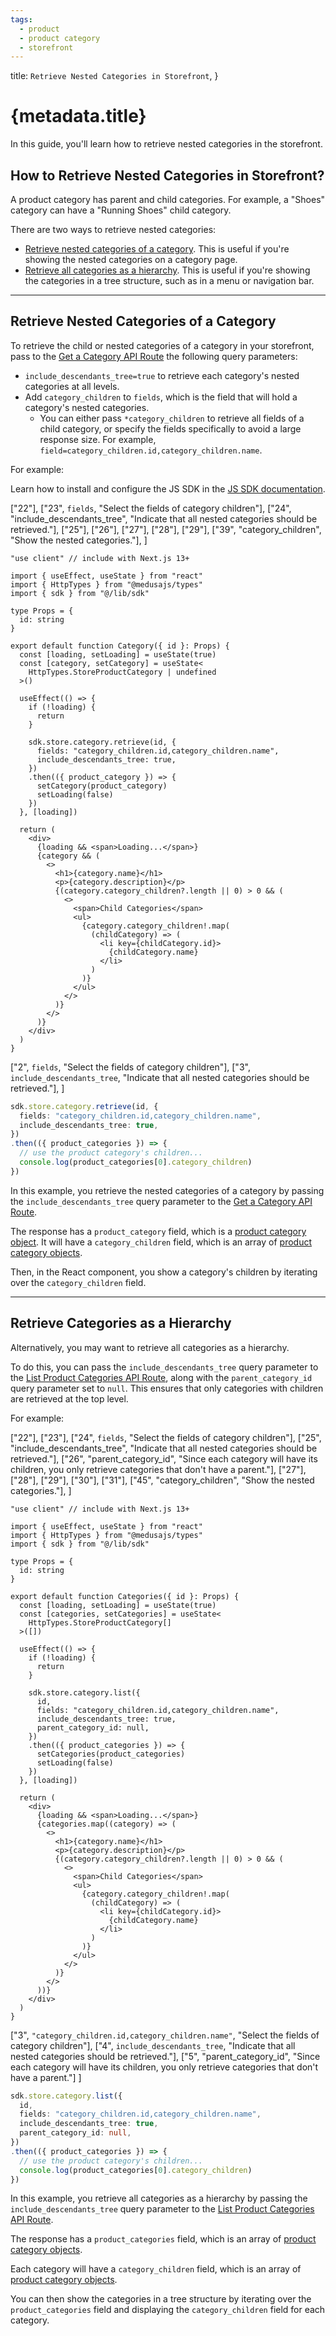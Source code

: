 ```yaml
---
tags:
  - product
  - product category
  - storefront
---
```



  title: `Retrieve Nested Categories in Storefront`,
}

# {metadata.title}

In this guide, you'll learn how to retrieve nested categories in the storefront.

## How to Retrieve Nested Categories in Storefront?

A product category has parent and child categories. For example, a "Shoes" category can have a "Running Shoes" child category.

There are two ways to retrieve nested categories:

- [Retrieve nested categories of a category](#retrieve-nested-categories-of-a-category). This is useful if you're showing the nested categories on a category page.
- [Retrieve all categories as a hierarchy](#retrieve-categories-as-a-hierarchy). This is useful if you're showing the categories in a tree structure, such as in a menu or navigation bar.

---

## Retrieve Nested Categories of a Category

To retrieve the child or nested categories of a category in your storefront, pass to the [Get a Category API Route](!api!/store#product-categories_getproductcategoriesid) the following query parameters:

- `include_descendants_tree=true` to retrieve each category's nested categories at all levels.
- Add `category_children` to `fields`, which is the field that will hold a category's nested categories.
    - You can either pass `*category_children` to retrieve all fields of a child category, or specify the fields specifically to avoid a large response size. For example, `field=category_children.id,category_children.name`.

For example:

<Note title="Tip">

Learn how to install and configure the JS SDK in the [JS SDK documentation](../../../../js-sdk/page.mdx).

</Note>

<CodeTabs group="store-request">
  <CodeTab label="React" value="react">

  ["22"], ["23", `fields`, "Select the fields of category children"],
  ["24", "include_descendants_tree", "Indicate that all nested categories should be retrieved."],
  ["25"], ["26"], ["27"], ["28"], ["29"],
  ["39", "category_children", "Show the nested categories."],
]

  ```tsx highlights={highlights}
  "use client" // include with Next.js 13+

  import { useEffect, useState } from "react"
  import { HttpTypes } from "@medusajs/types"
  import { sdk } from "@/lib/sdk"

  type Props = {
    id: string
  }

  export default function Category({ id }: Props) {
    const [loading, setLoading] = useState(true)
    const [category, setCategory] = useState<
      HttpTypes.StoreProductCategory | undefined
    >()

    useEffect(() => {
      if (!loading) {
        return 
      }

      sdk.store.category.retrieve(id, {
        fields: "category_children.id,category_children.name",
        include_descendants_tree: true,
      })
      .then(({ product_category }) => {
        setCategory(product_category)
        setLoading(false)
      })
    }, [loading])

    return (
      <div>
        {loading && <span>Loading...</span>}
        {category && (
          <>
            <h1>{category.name}</h1>
            <p>{category.description}</p>
            {(category.category_children?.length || 0) > 0 && (
              <>
                <span>Child Categories</span>
                <ul>
                  {category.category_children!.map(
                    (childCategory) => (
                      <li key={childCategory.id}>
                        {childCategory.name}
                      </li>
                    )
                  )}
                </ul>
              </>
            )}
          </>
        )}
      </div>
    )
  }
  ```

  </CodeTab>
  <CodeTab label="JS SDK" value="js-sdk">

  ["2", `fields`, "Select the fields of category children"],
  ["3", `include_descendants_tree`, "Indicate that all nested categories should be retrieved."],
]

  ```ts highlights={fetchHighlights}
  sdk.store.category.retrieve(id, {
    fields: "category_children.id,category_children.name",
    include_descendants_tree: true,
  })
  .then(({ product_categories }) => {
    // use the product category's children...
    console.log(product_categories[0].category_children)
  })
  ```

  </CodeTab>
</CodeTabs>

In this example, you retrieve the nested categories of a category by passing the `include_descendants_tree` query parameter to the [Get a Category API Route](!api!/store#product-categories_getproductcategoriesid). 

The response has a `product_category` field, which is a [product category object](!api!/store/#product-categories_productcategory_schema). It will have a `category_children` field, which is an array of [product category objects](!api!/store/#product-categories_productcategory_schema).

Then, in the React component, you show a category's children by iterating over the `category_children` field.

---

## Retrieve Categories as a Hierarchy

Alternatively, you may want to retrieve all categories as a hierarchy.

To do this, you can pass the `include_descendants_tree` query parameter to the [List Product Categories API Route](!api!/store#product-categories_getproductcategories), along with the `parent_category_id` query parameter set to `null`. This ensures that only categories with children are retrieved at the top level.

For example:

<CodeTabs group="store-request">
  <CodeTab label="React" value="react">

  ["22"], ["23"], ["24", `fields`, "Select the fields of category children"],
  ["25", "include_descendants_tree", "Indicate that all nested categories should be retrieved."],
  ["26", "parent_category_id", "Since each category will have its children, you only retrieve categories that don't have a parent."],
  ["27"], ["28"], 
  ["29"], ["30"], ["31"],
  ["45", "category_children", "Show the nested categories."],
]

  ```tsx highlights={categoriesHighlights}
  "use client" // include with Next.js 13+

  import { useEffect, useState } from "react"
  import { HttpTypes } from "@medusajs/types"
  import { sdk } from "@/lib/sdk"

  type Props = {
    id: string
  }

  export default function Categories({ id }: Props) {
    const [loading, setLoading] = useState(true)
    const [categories, setCategories] = useState<
      HttpTypes.StoreProductCategory[]
    >([])

    useEffect(() => {
      if (!loading) {
        return 
      }

      sdk.store.category.list({
        id,
        fields: "category_children.id,category_children.name",
        include_descendants_tree: true,
        parent_category_id: null,
      })
      .then(({ product_categories }) => {
        setCategories(product_categories)
        setLoading(false)
      })
    }, [loading])

    return (
      <div>
        {loading && <span>Loading...</span>}
        {categories.map((category) => (
          <>
            <h1>{category.name}</h1>
            <p>{category.description}</p>
            {(category.category_children?.length || 0) > 0 && (
              <>
                <span>Child Categories</span>
                <ul>
                  {category.category_children!.map(
                    (childCategory) => (
                      <li key={childCategory.id}>
                        {childCategory.name}
                      </li>
                    )
                  )}
                </ul>
              </>
            )}
          </>
        ))}
      </div>
    )
  }
  ```

  </CodeTab>
  <CodeTab label="JS SDK" value="js-sdk">

  ["3", `"category_children.id,category_children.name"`, "Select the fields of category children"],
  ["4", `include_descendants_tree`, "Indicate that all nested categories should be retrieved."],
  ["5", "parent_category_id", "Since each category will have its children, you only retrieve categories that don't have a parent."]
]

  ```ts highlights={categoriesFetchHighlights}
  sdk.store.category.list({
    id,
    fields: "category_children.id,category_children.name",
    include_descendants_tree: true,
    parent_category_id: null,
  })
  .then(({ product_categories }) => {
    // use the product category's children...
    console.log(product_categories[0].category_children)
  })
  ```

  </CodeTab>
</CodeTabs>

In this example, you retrieve all categories as a hierarchy by passing the `include_descendants_tree` query parameter to the [List Product Categories API Route](!api!/store#product-categories_getproductcategories).

The response has a `product_categories` field, which is an array of [product category objects](!api!/store/#product-categories_productcategory_schema).

Each category will have a `category_children` field, which is an array of [product category objects](!api!/store/#product-categories_productcategory_schema).

You can then show the categories in a tree structure by iterating over the `product_categories` field and displaying the `category_children` field for each category.
